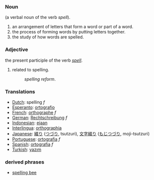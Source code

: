 ===Noun===
(a verbal noun of the verb ''spell'').
#an arrangement of letters that form a word or part of a word.
#the process of forming words by putting letters together.
#the study of how words are spelled.

===Adjective===
the present participle of the verb ''[[spell]]''.
#related to spelling.
#:''spelling reform''.

=== Translations ===
*[[Dutch]]: spelling ''f''
*[[Esperanto]]: [[ortografio]]
*[[French]]: [[orthographe]] ''f''
*[[German]]: [[Rechtschreibung]] ''f''
*[[Indonesian]]: [[eja]]an
*[[Interlingua]]: [[orthographia]]
*[[Japanese]]: [[綴り]] ([[つづり]], tsutzuri), [[文字綴り]] ([[もじつづり]], moji-tsutzuri)
*[[Portuguese]]: [[ortografia]] ''f''
*[[Spanish]]: [[ortografia]] ''f''
*[[Turkish]]: [[yazım]]

===derived phrases===
*[[spelling bee]]